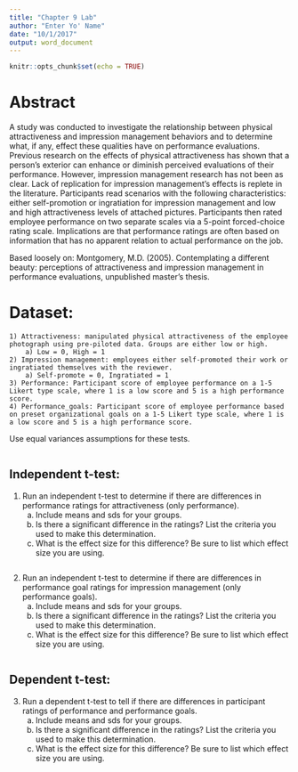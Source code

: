 ```yaml
---
title: "Chapter 9 Lab"
author: "Enter Yo' Name"
date: "10/1/2017"
output: word_document
---
```


```r
knitr::opts_chunk$set(echo = TRUE)
```

# Abstract

A study was conducted to investigate the relationship between physical attractiveness and impression management behaviors and to determine what, if any, effect these qualities have on performance evaluations. Previous research on the effects of physical attractiveness has shown that a person's exterior can enhance or diminish perceived evaluations of their performance. However, impression management research has not been as clear. Lack of replication for impression management's effects is replete in the literature. Participants read scenarios with the following characteristics: either self-promotion or ingratiation for impression management and low and high attractiveness levels of attached pictures.  Participants then rated employee performance on two separate scales via a 5-point forced-choice rating scale. Implications are that performance ratings are often based on information that has no apparent relation to actual performance on the job.

Based loosely on: Montgomery, M.D. (2005). Contemplating a different beauty: perceptions of attractiveness and impression management in performance evaluations, unpublished master's thesis.

# Dataset: 
    1) Attractiveness: manipulated physical attractiveness of the employee photograph using pre-piloted data. Groups are either low or high.
        a) Low = 0, High = 1
    2) Impression management: employees either self-promoted their work or ingratiated themselves with the reviewer.
        a) Self-promote = 0, Ingratiated = 1
    3) Performance: Participant score of employee performance on a 1-5 Likert type scale, where 1 is a low score and 5 is a high performance score.
    4) Performance_goals: Participant score of employee performance based on preset organizational goals on a 1-5 Likert type scale, where 1 is a low score and 5 is a high performance score.

Use equal variances assumptions for these tests. 

```r

```


## Independent t-test:
1)	Run an independent t-test to determine if there are differences in performance ratings for attractiveness (only performance).
    a)	Include means and sds for your groups. 
    b)	Is there a significant difference in the ratings? List the criteria you used to make this determination.
    c)  What is the effect size for this difference? Be sure to list which effect size you are using. 
    
```r

```

2)	Run an independent t-test to determine if there are differences in performance goal ratings for impression management (only performance goals).
    a)	Include means and sds for your groups. 
    b)	Is there a significant difference in the ratings? List the criteria you used to make this determination.
    c)	What is the effect size for this difference? Be sure to list which effect size you are using.

```r

```

## Dependent t-test:
3)	Run a dependent t-test to tell if there are differences in participant ratings of performance and performance goals.
    a)	Include means and sds for your groups. 
    b)	Is there a significant difference in the ratings? List the criteria you used to make this determination.
    c)	What is the effect size for this difference? Be sure to list which effect size you are using.
    
```r

```